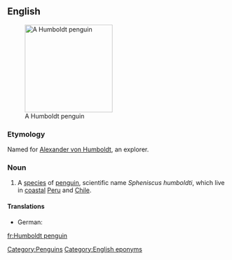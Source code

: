==English==
{{wikipedia}}
[[Image:Humboldt Penguin.jpg|200px|thumb|right|A Humboldt penguin]]

===Etymology===
Named for [[w:Alexander von Humboldt|Alexander von Humboldt]], an explorer.

===Noun===
{{en-noun|sg=[[Humboldt]] [[penguin]]}}

# A [[species]] of [[penguin]], scientific name ''Spheniscus humboldti'', which live in [[coastal]] [[Peru]] and [[Chile]].
====Translations====
* German: {{t-|de|Humboldt-Pinguin|m}}
[[Category:Penguins]]
[[Category:English eponyms]]

[[fr:Humboldt penguin]]